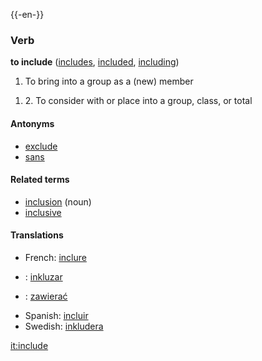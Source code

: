 {{-en-}}

===Verb===
'''to include''' ([[includes]], [[included]], [[including]])
#To bring into a group as a (new) member

# 2. To consider with or place into a group, class, or total
====Antonyms====
*[[exclude]]
*[[sans]]

====Related terms====
*[[inclusion]] (noun)
*[[inclusive]] <!-- adjective, adverb, or both? -->

====Translations====

*French: [[inclure]]
* {{io}} : [[inkluzar]]
* {{pl}} : [[zawierać]]
*Spanish: [[incluir]]
*Swedish: [[inkludera]]

[[it:include]]